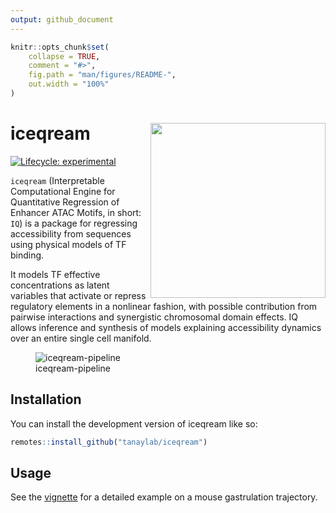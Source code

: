 ```yaml
---
output: github_document
---
```


<!-- README.md is generated from README.Rmd. Please edit that file -->

```r
knitr::opts_chunk$set(
    collapse = TRUE,
    comment = "#>",
    fig.path = "man/figures/README-",
    out.width = "100%"
)
```

# iceqream <img src="man/figures/logo.png" align="right" height="280" alt="" />

<!-- badges: start -->
[![Lifecycle: experimental](https://img.shields.io/badge/lifecycle-experimental-orange.svg)](https://lifecycle.r-lib.org/articles/stages.html#experimental)
<!-- badges: end -->

`iceqream` (Interpretable Computational Engine for Quantitative Regression of Enhancer ATAC Motifs, in short: `IQ`) is a package for regressing accessibility from sequences using physical models of TF binding.

It models TF effective concentrations as latent variables that activate or repress regulatory elements in a nonlinear fashion, with possible contribution from pairwise interactions and synergistic chromosomal domain effects. IQ allows inference and synthesis of models explaining accessibility dynamics over an entire single cell manifold. 

![iceqream-pipeline](man/figures/pipeline.png)

## Installation

You can install the development version of iceqream like so:

``` r
remotes::install_github("tanaylab/iceqream")
```

## Usage 

See the [vignette](https://tanaylab.github.io/iceqream/articles/iceqream.html) for a detailed example on a mouse gastrulation trajectory.
